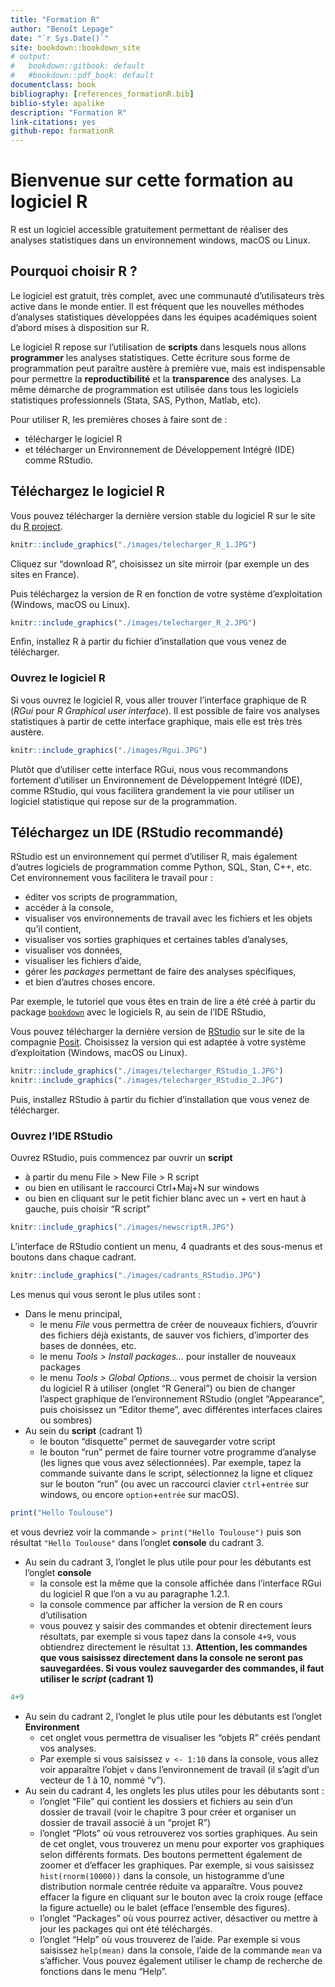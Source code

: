 ```yaml
---
title: "Formation R"
author: "Benoît Lepage"
date: "`r Sys.Date()`"
site: bookdown::bookdown_site
# output:
#   bookdown::gitbook: default
#   #bookdown::pdf_book: default
documentclass: book
bibliography: [references_formationR.bib]
biblio-style: apalike
description: "Formation R"
link-citations: yes
github-repo: formationR
---
```


# Bienvenue sur cette formation au logiciel R 

R est un logiciel accessible gratuitement permettant de réaliser des analyses statistiques dans un environnement windows, macOS ou Linux.

## Pourquoi choisir R ?
Le logiciel est gratuit, très complet, avec une communauté d'utilisateurs très active dans le monde entier. Il est fréquent que les nouvelles méthodes d'analyses statistiques développées dans les équipes académiques soient d'abord mises à disposition sur R.

Le logiciel R repose sur l'utilisation de **scripts** dans lesquels nous allons **programmer** les analyses statistiques. Cette écriture sous forme de programmation peut paraître austère à première vue, mais est indispensable pour permettre la **reproductibilité** et la **transparence** des analyses. La même démarche de programmation est utilisée dans tous les logiciels statistiques professionnels (Stata, SAS, Python, Matlab, etc).

Pour utiliser R, les premières choses à faire sont de :

 - télécharger le logiciel R 
 - et télécharger un Environnement de Développement Intégré (IDE) comme RStudio.

## Téléchargez le logiciel R
Vous pouvez télécharger la dernière version stable du logiciel R sur le site du [R project](https://www.r-project.org/). 
```r
knitr::include_graphics("./images/telecharger_R_1.JPG")    
```
Cliquez sur "download R", choisissez un site mirroir (par exemple un des sites en France).

Puis téléchargez la version de R en fonction de votre système d'exploitation (Windows, macOS ou Linux).
```r
knitr::include_graphics("./images/telecharger_R_2.JPG")    
```
Enfin, installez R à partir du fichier d'installation que vous venez de télécharger.

### Ouvrez le logiciel R
Si vous ouvrez le logiciel R, vous aller trouver l'interface graphique de R (_RGui_ pour _R Graphical user interface_). Il est possible de faire vos analyses statistiques à partir de cette interface graphique, mais elle est très très austère. 

```r
knitr::include_graphics("./images/Rgui.JPG")    
```

Plutôt que d'utiliser cette interface RGui, nous vous recommandons fortement d'utiliser un Environnement de Développement Intégré (IDE), comme RStudio, qui vous facilitera grandement la vie pour utiliser un logiciel statistique qui repose sur de la programmation.

## Téléchargez un IDE (RStudio recommandé)
RStudio est un environnement qui permet d'utiliser R, mais également d'autres logiciels de programmation comme Python, SQL, Stan, C++, etc. Cet environnement vous facilitera le travail pour : 

 - éditer vos scripts de programmation, 
 - accéder à la console, 
 - visualiser vos environnements de travail avec les fichiers et les objets qu'il contient, 
 - visualiser vos sorties graphiques et certaines tables d'analyses, 
 - visualiser vos données, 
 - visualiser les fichiers d'aide, 
 - gérer les _packages_ permettant de faire des analyses spécifiques,
 - et bien d'autres choses encore.
 
Par exemple, le tutoriel que vous êtes en train de lire a été créé à partir du package [`bookdown`](https://bookdown.org/) avec le logiciels R, au sein de l'IDE RStudio, 

Vous pouvez télécharger la dernière version de [RStudio](https://posit.co/download/rstudio-desktop/) sur le site de la compagnie [Posit](https://posit.co/products/open-source/rstudio/?sid=1). Choisissez la version qui est adaptée à votre système d'exploitation (Windows, macOS ou Linux).
```r
knitr::include_graphics("./images/telecharger_RStudio_1.JPG")  
knitr::include_graphics("./images/telecharger_RStudio_2.JPG")    
```
Puis, installez RStudio à partir du fichier d'installation que vous venez de télécharger.

### Ouvrez l'IDE RStudio
Ouvrez RStudio, puis commencez par ouvrir un **script** 

 - à partir du menu File > New File > R script
 - ou bien en utilisant le raccourci Ctrl+Maj+N sur windows
 - ou bien en cliquant sur le petit fichier blanc avec un + vert en haut à gauche, puis choisir "R script"

```r
knitr::include_graphics("./images/newscriptR.JPG")  
```

L'interface de RStudio contient un menu, 4 quadrants et des sous-menus et boutons dans chaque cadrant.

```r
knitr::include_graphics("./images/cadrants_RStudio.JPG")  
```

Les menus qui vous seront le plus utiles sont :

  - Dans le menu principal, 
    - le menu _File_ vous permettra de créer de nouveaux fichiers, d'ouvrir des fichiers déjà existants, de sauver vos fichiers, d'importer des bases de données, etc.
    - le menu _Tools > Install packages..._ pour installer de nouveaux packages
    - le menu _Tools > Global Options..._ vous permet de choisir la version du logiciel R à utiliser (onglet "R General") ou bien de changer l'aspect graphique de l'environnement RStudio (onglet "Appearance", puis choisissez un "Editor theme", avec différentes interfaces claires ou sombres)

  - Au sein du **script** (cadrant 1) 
    - le bouton "disquette" permet de sauvegarder votre script
    - le bouton "run" permet de faire tourner votre programme d'analyse (les lignes que vous avez sélectionnées). Par exemple, tapez la commande suivante dans le script, sélectionnez la ligne et cliquez sur le bouton "run" (ou avec un raccourci clavier `ctrl`+`entrée` sur windows, ou encore `option`+`entrée` sur macOS).

```r
print("Hello Toulouse")
``` 
et vous devriez voir la commande `> print("Hello Toulouse")` puis son résultat `"Hello Toulouse"` dans l'onglet **console** du cadrant 3.

  - Au sein du cadrant 3, l'onglet le plus utile pour pour les débutants est l'onglet **console**
    - la console est la même que la console affichée dans l'interface RGui du logiciel R que l'on a vu au paragraphe 1.2.1.
    - la console commence par afficher la version de R en cours d'utilisation
    - vous pouvez y saisir des commandes et obtenir directement leurs résultats, par exemple si vous tapez dans la console `4+9`, vous obtiendrez directement le résultat `13`. **Attention, les commandes que vous saisissez directement dans la console ne seront pas sauvegardées. Si vous voulez sauvegarder des commandes, il faut utiliser le _script_ (cadrant 1)**
    
```r
4+9
``` 

  - Au sein du cadrant 2, l'onglet le plus utile pour les débutants est l'onglet **Environment**
    - cet onglet vous permettra de visualiser les "objets R" créés pendant vos analyses. 
    - Par exemple si vous saisissez `v <- 1:10` dans la console, vous allez voir apparaître l'objet `v` dans l'environnement de travail (il s'agit d'un vecteur de 1 à 10, nommé "v").
    
  - Au sein du cadrant 4, les onglets les plus utiles pour les débutants sont : 
    - l'onglet "File" qui contient les dossiers et fichiers au sein d'un dossier de travail (voir le chapitre 3 pour créer et organiser un dossier de travail associé à un "projet R")
    - l'onglet "Plots" où vous retrouverez vos sorties graphiques. Au sein de cet onglet, vous trouverez un menu pour exporter vos graphiques selon différents formats. Des boutons permettent également de zoomer et d'effacer les graphiques. Par exemple, si vous saisissez `hist(rnorm(10000))` dans la console, un histogramme d'une distribution normale centrée réduite va apparaître. Vous pouvez effacer la figure en cliquant sur le bouton avec la croix rouge (efface la figure actuelle) ou le balet (efface l'ensemble des figures). 
    - l'onglet "Packages" où vous pourrez activer, désactiver ou mettre à jour les packages qui ont été téléchargés.
    - l'onglet "Help" où vous trouverez de l'aide. Par exemple si vous saisissez `help(mean)` dans la console, l'aide de la commande `mean` va s'afficher. Vous pouvez également utiliser le champ de recherche de fonctions dans le menu "Help".

<!-- If you need PDF output, uncomment bookdown::pdf_book above in YAML. You will need a LaTeX installation, e.g., https://yihui.name/tinytex/ -->
